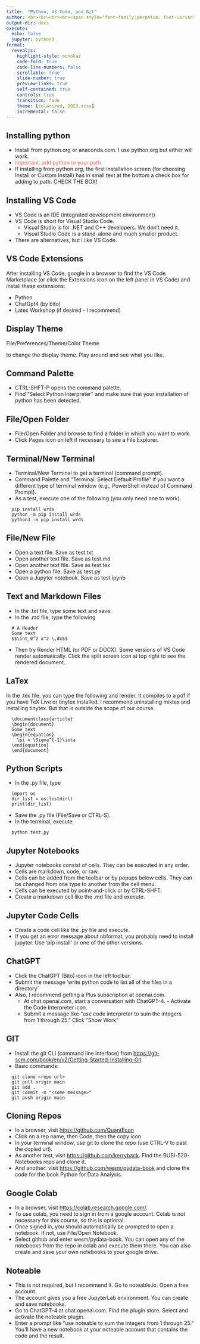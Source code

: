```yaml
---
title:  "Python, VS Code, and Git"
author: <br><br><br><br><span style="font-family:perpetua; font-variant:small-caps; color:#606060;">Kerry Back</span><br><br><img src="RiceBusiness-transparent-logo-sm.png"  height=80>
output-dir: docs
execute:
  echo: false
  jupyter: python3
format: 
  revealjs:
    highlight-style: monokai
    code-fold: true
    code-line-numbers: false
    scrollable: true
    slide-number: true
    preview-links: true
    self-contained: true
    controls: true
    transition: fade
    theme: [solarized, 2023.scss]
    incremental: false
---
```


## Installing python

- Install from python.org or anaconda.com.  I use python.org but either will work.
- <span style="color:tomato;">Important: add python to your path.  </span>
- If installing from python.org, the first installation screen (for choosing Install or Custom Install) has in small text at the bottom a check box for adding to path.  CHECK THE BOX!

## Installing VS Code

- VS Code is an IDE (integrated development environment)
- VS Code is short for Visual Studio Code.  
  - Visual Studio is for .NET and C++ developers.  We don't need it.  
  - Visual Studio Code is a stand-alone and much smaller product.
- There are alternatives, but I like VS Code.

## VS Code Extensions

After installing VS Code, google in a browser to find the VS Code Marketplace (or click the Extensions icon on the left panel in VS Code) and install these extensions:

- Python
- ChatGpt4 (by bito)
- Latex Workshop (if desired - I recommend)

## Display Theme

File/Preferences/Theme/Color Theme

to change the display theme.  Play around and see what you like.

## Command Palette 

- CTRL-SHFT-P opens the command palette.
- Find "Select Python Interpreter" and make sure that your installation of python has been detected.

## File/Open Folder

- File/Open Folder and browse to find a folder in which you want to work.
- Click Pages icon on left if necessary to see a File Explorer.

## Terminal/New Terminal

- Terminal/New Terminal to get a terminal (command prompt).
- Command Palette and "Terminal: Select Default Profile" if you want a different type of terminal window (e.g., PowerShell instead of Command Prompt).
- As a test, execute one of the following (you only need one to work).

```.verbatim
  pip install wrds
  python -m pip install wrds
  python3 -m pip install wrds
```


## File/New File


- Open a text file.  Save as test.txt
- Open another text file.  Save as test.md
- Open another text file.  Save as test.tex
- Open a python file.  Save as test.py
- Open a Jupyter notebook.  Save as test.ipynb

## Text and Markdown Files

- In the .txt file, type some text and save.
- In the .md file, type the following

```.verbatim
  # A Header
  Some text
  $$\int_0^2 x^2 \,dx$$
```

- Then try Render HTML (or PDF or DOCX).  Some versions of VS Code render automatically.  Click the split screen icon at top right to see the rendered document.

## LaTex

In the .tex file, you can type the following and render.  It compiles to a pdf if you have TeX Live or tinytex installed.  I recommend uninstalling miktex and installing tinytex.  But that is outside the scope of our course.

```.verbatim
  \documentclass{article}
  \begin{document}
  Some text
  \begin{equation}
    \pi = \Sigma^{-1}\iota
  \end{equation}
  \end{document}
```

## Python Scripts

- In the .py file, type

```.verbatim
  import os
  dir_list = os.listdir()
  print(dir_list)
```

- Save the .py file (File/Save or CTRL-S).
- In the terminal, execute

```.verbatim
  python test.py
```

## Jupyter Notebooks

- Jupyter notebooks consist of cells.  They can be executed in any order.  
- Cells are markdown, code, or raw.
- Cells can be added from the toolbar or by popups below cells.  They can be changed from one type to another from the cell menu.  
- Cells can be executed by point-and-click or by CTRL-SHFT.  
- Create a markdown cell like the .md file and execute.

## Jupyter Code Cells

- Create a code cell like the .py file and execute.
- If you get an error message about nbformat, you probably need to install jupyter.  Use 'pip install' or one of the other versions.

## ChatGPT

- Click the ChatGPT (Bito) icon in the left toolbar.
- Submit the message 'write python code to list all of the files in a directory'
- Also, I recommend getting a Plus subscription at openai.com.  
  -  At chat.openai.com, start a conversation with ChatGPT-4.   -  Activate the Code Interpreter icon.
  -  Submit a message like "use code interpreter to sum the integers from 1 through 25."  Click "Show Work" 

## GIT

- Install the git CLI (command line interface) from [https://git-scm.com/book/en/v2/Getting-Started-Installing-Git](https://git-scm.com/book/en/v2/Getting-Started-Installing-Git)
- Basic commands:

```.verbatim
  git clone <repo url>
  git pull origin main
  git add . 
  git commit -m "<some message>"
  git push origin main
```

## Cloning Repos

- In a browser, visit [https://github.com/QuantEcon](https://github.com/QuantEcon)
- Click on a rep name, then Code, then the copy icon
- In your terminal window, use git to clone the repo (use CTRL-V to past the copied url).
- As another test, visit [https://github.com/kerryback](https://github.com/kerryback).  Find the BUSI-520-Notebooks repo and clone it.
- And another: visit [https://github.com/wesm/pydata-book](https://github.com/wesm/pydata-book) and clone the code for the book Python for Data Analysis.

## Google Colab

- In a browser, visit [https://colab.research.google.com/](https://colab.research.google.com/).
- To use colab, you need to sign in from a google account.  Colab is not necessary for this course, so this is optional.
- Once signed in, you should automatically be prompted to open a notebook.  If not, use File/Open Notebook.
- Select github and enter wesm/pydata-book.  You can open any of the notebooks from the repo in colab and execute them there. You can also create and save your own notebooks to your google drive.

## Noteable

- This is not required, but I recommend it.  Go to noteable.io.  Open a free account.
- The account gives you a free JupyterLab environment.  You can create and save notebooks.
- Go to ChatGPT-4 at chat.openai.com.  Find the plugin store.  Select and activate the noteable plugin.
- Enter a prompt like "use noteable to sum the integers from 1 through 25."  You'll have a new notebook at your noteable account that contains the code and the result.